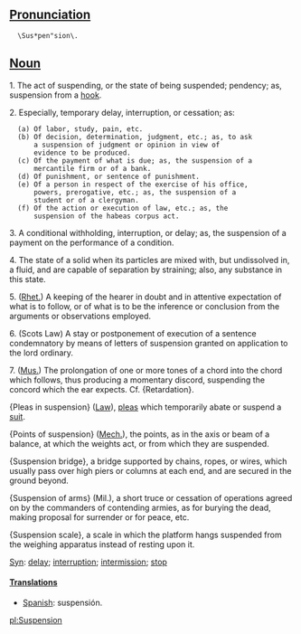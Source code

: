 ==[[Pronunciation]]==
   \Sus*pen"sion\.

==[[Noun]]==

1. The act of suspending, or the state of being suspended; pendency; as, suspension from a [[hook]].

2. Especially, temporary delay, interruption, or cessation; as:
   (a) Of labor, study, pain, etc.
   (b) Of decision, determination, judgment, etc.; as, to ask
       a suspension of judgment or opinion in view of
       evidence to be produced.
   (c) Of the payment of what is due; as, the suspension of a
       mercantile firm or of a bank.
   (d) Of punishment, or sentence of punishment.
   (e) Of a person in respect of the exercise of his office,
       powers, prerogative, etc.; as, the suspension of a
       student or of a clergyman.
   (f) Of the action or execution of law, etc.; as, the
       suspension of the habeas corpus act.

3. A conditional withholding, interruption, or delay; as, the suspension of a payment on the performance of a condition.

4. The state of a solid when its particles are mixed with, but undissolved in, a fluid, and are capable of separation  by straining; also, any substance in this state.

5. ([[Rhet.]]) A keeping of the hearer in doubt and in attentive expectation of what is to follow, or of what is to be the inference or conclusion from the arguments or observations employed.

6. (Scots Law) A stay or postponement of execution of a sentence condemnatory by means of letters of suspension granted on application to the lord ordinary.

7. ([[Mus.]]) The prolongation of one or more tones of a chord into the chord which follows, thus producing a momentary discord, suspending the concord which the ear expects. Cf. {Retardation}.

{Pleas in suspension} ([[Law]]), [[plea]]s which temporarily abate or suspend a [[suit]].

{Points of suspension} ([[Mech.]]), the points, as in the axis or  beam of a balance, at which the weights act, or from which they are suspended.

{Suspension bridge}, a bridge supported by chains, ropes, or wires, which usually pass over high piers or columns at each end, and are secured in the ground beyond.

{Suspension of arms} (Mil.), a short truce or cessation of operations agreed on by the commanders of contending armies, as for burying the dead, making proposal for  surrender or for peace, etc.

{Suspension scale}, a scale in which the platform hangs suspended from the weighing apparatus instead of resting upon it.

[[Syn]]: [[delay]]; [[interruption]]; [[intermission]]; [[stop]]

====[[Translation]]s====

*[[Spanish]]: suspensión.

[[pl:Suspension]]